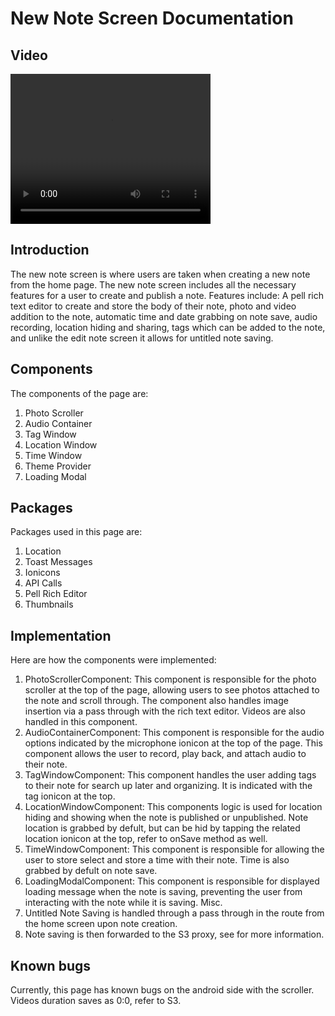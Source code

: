 

# New Note Screen Documentation

## Video

<video width="320" height="240" controls>
    <source src="/NoteScreenVideo.mp4" type="video/mp4" />
</video>

## Introduction

The new note screen is where users are taken when creating a new note from the home page. The new note screen includes all the necessary features for a user to create and publish a note. Features include: A pell rich text editor to create and store the body of their note, photo and video addition to the note, automatic time and date grabbing on note save, audio recording, location hiding and sharing, tags which can be added to the note, and unlike the edit note screen it allows for untitled note saving.

## Components

The components of the page are:

1. Photo Scroller
2. Audio Container
3. Tag Window
4. Location Window
5. Time Window
6. Theme Provider
7. Loading Modal

## Packages

Packages used in this page are:
1. Location
2. Toast Messages
3. Ionicons
4. API Calls
5. Pell Rich Editor
6. Thumbnails

## Implementation

Here are how the components were implemented:
1. PhotoScrollerComponent: This component is responsible for the photo scroller at the top of the page, allowing users to see photos attached to the note and scroll through. The component also handles image insertion via a pass through with the rich text editor. Videos are also handled in this component.
2. AudioContainerComponent: This component is responsible for the audio options indicated by the microphone ionicon at the top of the page. This component allows the user to record, play back, and attach audio to their note.
3. TagWindowComponent: This component handles the user adding tags to their note for search up later and organizing. It is indicated with the tag ionicon at the top.
4. LocationWindowComponent: This components logic is used for location hiding and showing when the note is published or unpublished. Note location is grabbed by defult, but can be hid by tapping the related location ionicon at the top, refer to onSave method as well.
5. TimeWindowComponent: This component is responsible for allowing the user to store select and store a time with their note. Time is also grabbed by defult on note save.
6. LoadingModalComponent: This component is responsible for displayed loading message when the note is saving, preventing the user from interacting with the note while it is saving.
Misc.
1. Untitled Note Saving is handled through a pass through in the route from the home screen upon note creation.
2. Note saving is then forwarded to the S3 proxy, see for more information.

## Known bugs

Currently, this page has known bugs on the android side with the scroller. Videos duration saves as 0:0, refer to S3.
